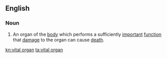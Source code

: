 ==English==
===Noun===
{{en-noun|sg=[[vital]] [[organ]]}}
# An organ of the [[body]] which performs a sufficiently [[important]] [[function]] that [[damage]] to the organ can cause [[death]].

[[kn:vital organ]]
[[ta:vital organ]]